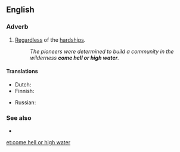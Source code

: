 ==English==

===Adverb===
{{head|en|adverb|head=[[come]] [[hell or high water]]}}

# {{lb|en|idiomatic}} [[regardless|Regardless]] of the [[hardship]]s.
#: ''The pioneers were determined to build a community in the wilderness '''come hell or high water'''.''

====Translations====
{{trans-top|regardless of the hardships}}
* Dutch: {{t|nl|wat er zich ook voordoet}}
* Finnish: {{t|fi|kävi miten kävi}}
{{trans-mid}}
* Russian: {{t+|ru|во что́ бы то ни ста́ло|tr=vo štó by to ni stálo}}
{{trans-bottom}}

===See also===
* {{l|en|come what may}}

[[et:come hell or high water]]